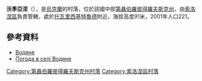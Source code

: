 {{coord|48|2|8|N|34|42|25|E|scale:30000_region:UA|display=title}}

'''沃季亞涅'''（{{lang-uk|Водяне}}），是[[烏克蘭|烏克蘭]]的村落，位於該國中部[[第聶伯羅彼得羅夫斯克州|第聶伯羅彼得羅夫斯克州]]，由[[索洛涅區|索洛涅區]]負責管轄，處於[[托瓦里西基特魯德|托瓦里西基特魯德]]附近，海拔高度91米，2001年人口221。

==參考資料==
* [http://gska2.rada.gov.ua/pls/z7502/A005?rdat1=06.12.2007&rf7571=6447 Водяне]{{dead link|date=2018年3月 |bot=InternetArchiveBot |fix-attempted=yes }}
* [http://weather.in.ua/ua/dnepropetrovskaja/4277 Погода в селі Водяне] {{Wayback|url=http://weather.in.ua/ua/dnepropetrovskaja/4277 |date=20160607233133 }}

{{DEFAULTSORT:Водяне}}
[[Category:第聶伯羅彼得羅夫斯克州村落|Category:第聶伯羅彼得羅夫斯克州村落]]
[[Category:索洛涅區村落|Category:索洛涅區村落]]


{{Dnipropetrovsk-geo-stub}}